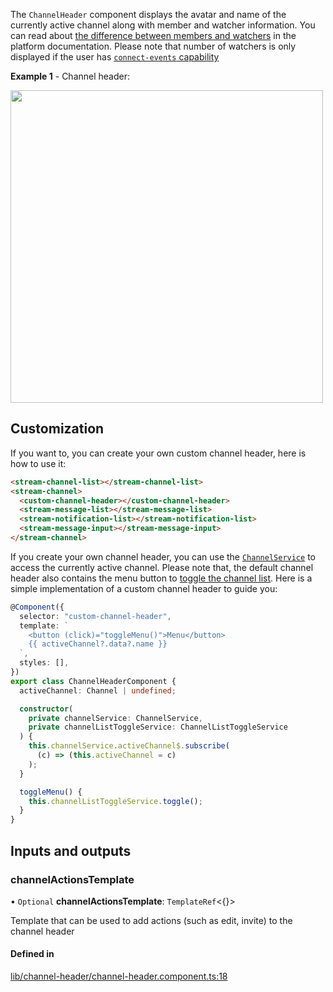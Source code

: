 
The `ChannelHeader` component displays the avatar and name of the currently active channel along with member and watcher information. You can read about [the difference between members and watchers](https://getstream.io/chat/docs/javascript/watch_channel/?language=javascript#watchers-vs-members) in the platform documentation. Please note that number of watchers is only displayed if the user has [`connect-events` capability](https://getstream.io/chat/docs/javascript/channel_capabilities/?language=javascript)

**Example 1** - Channel header:

<img src={ChannelHeaderScreenshot} width="500" />

## Customization

If you want to, you can create your own custom channel header, here is how to use it:

```html
<stream-channel-list></stream-channel-list>
<stream-channel>
  <custom-channel-header></custom-channel-header>
  <stream-message-list></stream-message-list>
  <stream-notification-list></stream-notification-list>
  <stream-message-input></stream-message-input>
</stream-channel>
```

If you create your own channel header, you can use the [`ChannelService`](../services/ChannelService.mdx) to access the currently active channel. Please note that, the default channel header also contains the menu button to [toggle the channel list](../services/ChannelListToggleService.mdx). Here is a simple implementation of a custom channel header to guide you:

```typescript
@Component({
  selector: "custom-channel-header",
  template: `
    <button (click)="toggleMenu()">Menu</button>
    {{ activeChannel?.data?.name }}
  `,
  styles: [],
})
export class ChannelHeaderComponent {
  activeChannel: Channel | undefined;

  constructor(
    private channelService: ChannelService,
    private channelListToggleService: ChannelListToggleService
  ) {
    this.channelService.activeChannel$.subscribe(
      (c) => (this.activeChannel = c)
    );
  }

  toggleMenu() {
    this.channelListToggleService.toggle();
  }
}
```

[//]: # "Start of generated content"
## Inputs and outputs 


### channelActionsTemplate

• `Optional` **channelActionsTemplate**: `TemplateRef`<{}\>

Template that can be used to add actions (such as edit, invite) to the channel header

#### Defined in

[lib/channel-header/channel-header.component.ts:18](https://github.com/GetStream/stream-chat-angular/blob/ee2c9e9/projects/stream-chat-angular/src/lib/channel-header/channel-header.component.ts#L18)

[//]: # "End of generated content"
